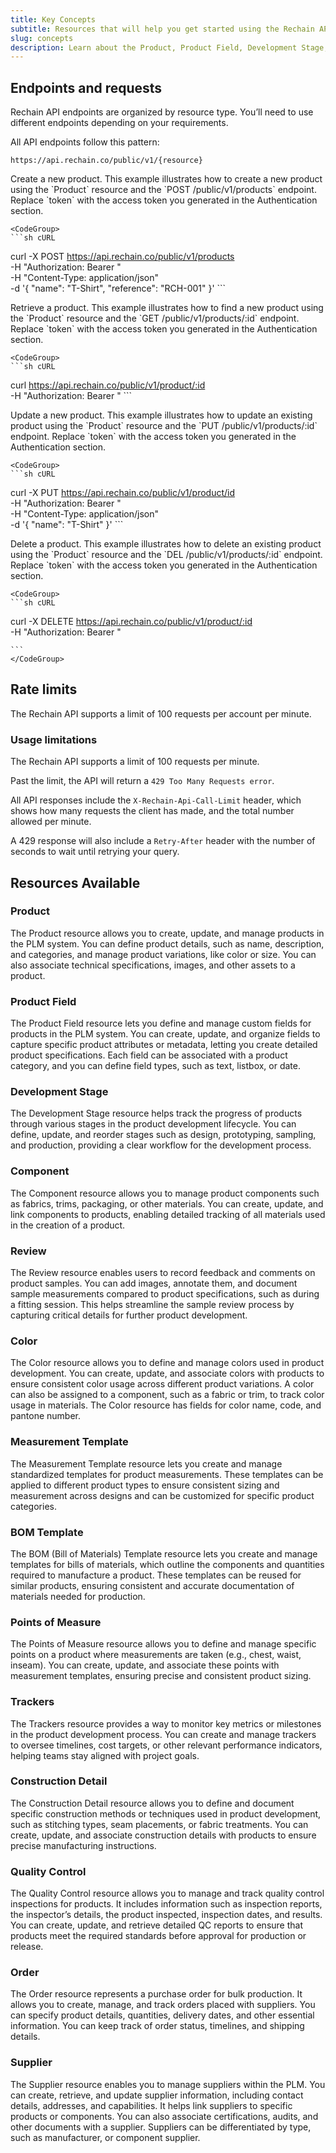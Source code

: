 ```yaml
---
title: Key Concepts
subtitle: Resources that will help you get started using the Rechain API
slug: concepts
description: Learn about the Product, Product Field, Development Stage, Component, Review, Color, Meaurement Template, Bom Template, Points of Measure, Trackers, Construction Detail, Quality Control, Order, and Supplier resources that comprise the Rechain API.
---
```


## Endpoints and requests

Rechain API endpoints are organized by resource type. You’ll need to use different endpoints depending on your requirements.

All API endpoints follow this pattern:

`https://api.rechain.co/public/v1/{resource}`

<AccordionGroup>
  <Accordion
    title="Example POST request"
  >
    Create a new product.
    This example illustrates how to create a new product using the `Product` resource and the `POST /public/v1/products` endpoint. Replace `token` with the access token you generated in the Authentication section.
    
    <CodeGroup>
    ```sh cURL

curl -X POST https://api.rechain.co/public/v1/products \
     -H "Authorization: Bearer <token>" \
     -H "Content-Type: application/json" \
     -d '{
  "name": "T-Shirt",
  "reference": "RCH-001"
}'
    ```
    </CodeGroup>
  
  </Accordion>
  <Accordion
    title="Example GET request"
  >
    Retrieve a product.
    This example illustrates how to find a new product using the `Product` resource and the `GET /public/v1/products/:id` endpoint. Replace `token` with the access token you generated in the Authentication section.
    
    <CodeGroup>
    ```sh cURL

curl https://api.rechain.co/public/v1/product/:id \
     -H "Authorization: Bearer <token>"
    ```
    </CodeGroup>
  
  </Accordion>
  <Accordion
    title="Example PUT request"
  >
    Update a new product.
    This example illustrates how to update an existing product using the `Product` resource and the `PUT /public/v1/products/:id` endpoint. Replace `token` with the access token you generated in the Authentication section.
    
    <CodeGroup>
    ```sh cURL
curl -X PUT https://api.rechain.co/public/v1/product/id \
     -H "Authorization: Bearer <token>" \
     -H "Content-Type: application/json" \
     -d '{
        "name": "T-Shirt"
     }'
    ```
    </CodeGroup>
  
  </Accordion>
  <Accordion
    title="Example DELETE request"
  >
    Delete a product.
    This example illustrates how to delete an existing product using the `Product` resource and the `DEL /public/v1/products/:id` endpoint. Replace `token` with the access token you generated in the Authentication section.
    
    <CodeGroup>
    ```sh cURL

curl -X DELETE https://api.rechain.co/public/v1/product/:id \
     -H "Authorization: Bearer <token>"

    ```
    </CodeGroup>
  
  </Accordion>
</AccordionGroup>

## Rate limits

The Rechain API supports a limit of 100 requests per account per minute.

### Usage limitations

The Rechain API supports a limit of 100 requests per minute.

Past the limit, the API will return a `429 Too Many Requests error`.

All API responses include the `X-Rechain-Api-Call-Limit` header, which shows how many requests the client has made, and the total number allowed per minute.

A 429 response will also include a `Retry-After` header with the number of seconds to wait until retrying your query.


## Resources Available

### Product
The Product resource allows you to create, update, and manage products in the PLM system. You can define product details, such as name, description, and categories, and manage product variations, like color or size. You can also associate technical specifications, images, and other assets to a product.



### Product Field
The Product Field resource lets you define and manage custom fields for products in the PLM system. You can create, update, and organize fields to capture specific product attributes or metadata, letting you create detailed product specifications. Each field can be associated with a product category, and you can define field types, such as text, listbox, or date.


### Development Stage
The Development Stage resource helps track the progress of products through various stages in the product development lifecycle. You can define, update, and reorder stages such as design, prototyping, sampling, and production, providing a clear workflow for the development process.


### Component
The Component resource allows you to manage product components such as fabrics, trims, packaging, or other materials. You can create, update, and link components to products, enabling detailed tracking of all materials used in the creation of a product.


### Review
The Review resource enables users to record feedback and comments on product samples. You can add images, annotate them, and document sample measurements compared to product specifications, such as during a fitting session. This helps streamline the sample review process by capturing critical details for further product development.


### Color
The Color resource allows you to define and manage colors used in product development. You can create, update, and associate colors with products to ensure consistent color usage across different product variations. A color can also be assigned to a component, such as a fabric or trim, to track color usage in materials. The Color resource has fields for color name, code, and pantone number.


### Measurement Template
The Measurement Template resource lets you create and manage standardized templates for product measurements. These templates can be applied to different product types to ensure consistent sizing and measurement across designs and can be customized for specific product categories.


### BOM Template
The BOM (Bill of Materials) Template resource lets you create and manage templates for bills of materials, which outline the components and quantities required to manufacture a product. These templates can be reused for similar products, ensuring consistent and accurate documentation of materials needed for production.


### Points of Measure
The Points of Measure resource allows you to define and manage specific points on a product where measurements are taken (e.g., chest, waist, inseam). You can create, update, and associate these points with measurement templates, ensuring precise and consistent product sizing.


### Trackers
The Trackers resource provides a way to monitor key metrics or milestones in the product development process. You can create and manage trackers to oversee timelines, cost targets, or other relevant performance indicators, helping teams stay aligned with project goals.


### Construction Detail
The Construction Detail resource allows you to define and document specific construction methods or techniques used in product development, such as stitching types, seam placements, or fabric treatments. You can create, update, and associate construction details with products to ensure precise manufacturing instructions.


### Quality Control
The Quality Control resource allows you to manage and track quality control inspections for products. It includes information such as inspection reports, the inspector’s details, the product inspected, inspection dates, and results. You can create, update, and retrieve detailed QC reports to ensure that products meet the required standards before approval for production or release.

### Order
The Order resource represents a purchase order for bulk production. It allows you to create, manage, and track orders placed with suppliers. You can specify product details, quantities, delivery dates, and other essential information. You can keep track of order status, timelines, and shipping details.


### Supplier
The Supplier resource enables you to manage suppliers within the PLM. You can create, retrieve, and update supplier information, including contact details, addresses, and capabilities. It helps link suppliers to specific products or components. You can also associate certifications, audits, and other documents with a supplier. Suppliers can be differentiated by type, such as manufacturer, or component supplier.

```
